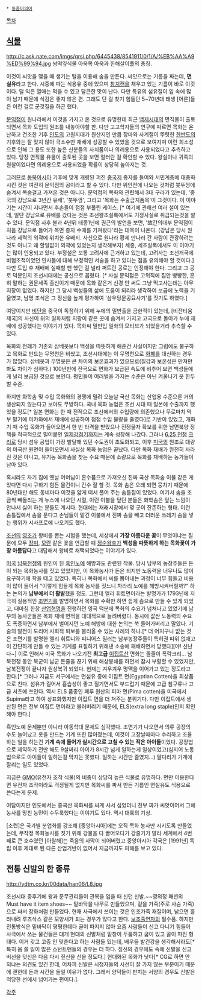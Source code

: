  * [[동음이의어]]

[[목차]]
== [[식물]] ==
http://c.ask.nate.com/imgs/qrsi.php/6445438/8541911/0/1/A/%EB%AA%A9%ED%99%94.jpg
쌍떡잎식물 아욱목 아욱과 한해살이풀의 총칭.

이것이 씨앗을 맺을 때 생기는 털을 이용해 솜을 만든다. 씨앗으로는 기름을 짜는데, '''면실유'''라고 한다. 시중에 파는 식용유 중에 있으며 [[참치]]캔을 채우고 있는 기름이 바로 이것이다. 덜 익은 열매는 먹을 수 있고 달큰한 맛이 난다. 다만 특유의 섬유질이 입 속에 많이 남기 때문에 식감은 좋지 않은 편. 그래도 단 걸 찾기 힘들던 5~70년대 태생 [어른]들은 이런 걸로 군것질을 하곤 했다.

[[문익점]]이 원나라에서 이것을 가지고 온 것으로 유명한데 최근 [[백제]]시대의 면직물이 출토되면서 목화 도입의 원조를 내놓아야할 판. 다만 고고학자들의 연구에 따르면 목화는 온난하고 건조한 기후 [[인도]]의 고원지대가 원산지인 만큼 장마와 사계절이 뚜렷한 [[한반도]]의 기후와는 잘 맞지 않아 극소수만 재배에 성공할 수 있었을 것으로 보여지며 이런 희소성으로 인해 그 용도 또한 높은 신분들의 사치품이나 의례용으로 사용되었다고 추측하고 있다. 당장 면직물 유물이 출토된 곳을 보면 절터란 걸 확인할 수 있다. 왕실이나 귀족의 원찰이었다면 의례용으로 사용되었을 확률이 상당히 높아지는 것.

그러므로 [[동북아시아]] 기후에 맞게 개량된 퍼진 [[중국]]제 종자를 들여와 서민계층에 대중화 시킨 것은 여전히 문익점의 공이라고 할 수 있다. 다만 위인전에 나오는 것처럼 붓뚜껑에 숨겨서 목숨걸고 가져온 것은 아니다. 문익점의 목화와 관련해서 3대 구라가 있는데, '중국의 강남으로 3년간 유배', '붓뚜껑', 그리고 '목화는 수출금지품목'이 그것이다. 이 이야기는 시간이 지나면서 후손들이 점점 부풀린 케이스. [* 여기에 관해선 여러 설이 있는데, 일단 강남으로 유배를 갔다는 것은 조선왕조실록에서도 기정사실로 취급되는것을 알 수 있다. 문익점 사후 불과 4년뒤 태종1년에 권근의 발언을 보면, '故간의대부 문익점이 처음 강남으로 들어가 목면 종자 수매를 가져왔다'라는 대목이 나온다. (강남은 당시 원나라 세력의 외곽에 위치한 유배지. 사신으로 원나라 황제 만나러 간 사람이 관광하려는 것도 아니고 왜 할일없이 외곽에 있었는지 생각해보자) 세종, 세조실록에서도 이 이야기는 많이 인용되고 있다. 부정설은 보통 고려사에 근거하고 있는데, 고려사는 조선개국에 비협조적이었던 인사들에 대해 부정적인 서술을 하고 있다는 점을 유의해야 할 것이다.] 다만 도입 후 재배에 실패할 뻔 했던 걸 널리 퍼트린 공로는 인정해야 한다. 그리고 그 공로 덕분인지 조선시대에는 공신으로 꼽혔다. [* 사실 문익점은 고위직에 집안 빵빵한, 흔히 말하는 권문세족 출신이기 때문에 목화 같은거 신경 안 써도 그냥 먹고사는데는 아무 지장이 없었다. 하지만 그 당시 백성들의 삶에 도움이 되리라 생각하여 보급에 노력을 기울였고, 남명 조식은 그 정신을 높게 평가하여 '삼우당문공묘사기'를 짓기도 하였다.]

여담이지만 [[비단]]을 중국이 독점하기 위해 누에의 밀반출을 금한적이 있는데, [비잔티움 제국]의 사신이 위의 일화처럼 지팡이 같은 곳에 숨겨서 가지고 고국으로 돌아가 누에 재배에 성공했다는 이야기가 있다. 목화씨 밀반입 일화의 모티브가 되었을거라 추측할 수 있다.

목화의 전래가 기존의 삼베옷보다 백성을 따뜻하게 해준건 사실이지만 그럼에도 불구하고 목화로 만드는 무명천은 비쌌고, 조선시대에는 이 무명천으로 [[화폐]]를 대신하는 경우가 많았다. 삼베옷과 무명옷은 큰 차이의 보온효과가 있으므로(질감과 보온성은 만져만봐도 차이가 심하다.) 100년만에 전국으로 면화가 보급된 속도에 비추어 보면 백성들에게 널리 보급된 것으로 보인다. 평민들이 여러벌을 가지는 수준은 아닌 겨울나기 옷 한두벌 수준. 

하지만 화학솜 및 수입 목화와의 경쟁에 밀려 오늘날 국산 목화는 산업용 수준으론 거의 생산되지 않는다고 보아도 무방하다. 국내 목화 농업은 조선 시대 때 일본에 수출까지 했었을 정도[* 일본 면화는 한 때 전적으로 조선에서의 수입량에 의존했으나 무로마치 막부 말기에 미카와에서 재배에 성공하여 점점 수입 물량을 줄였다]로 기반이 있었고, 개화기 때 수입 목화가 들어오면서 한 번 타격을 받았으나 전쟁물자 확보를 위한 남면북양 정책을 적극적으로 밀어붙인 [[일제강점기]]까지는 계속 성장해 나갔다. 그러나 [[6.25 전쟁]] [[크리]]로 당시 섬유 공업이 가장 발달해 있던 수도권이 초토화되고, 이후 [[미국]]의 원조로 대량의 미국산 원면이 들어오면서 사실상 목화 농업은 끝났다. 다만 목화 재배가 완전히 사라진 것은 아니고, 유기농 목화솜을 찾는 수요 때문에 소량으로 목화를 재배하는 농가들이 남아 있다. 

혹시라도 자기 집에 옛날 어머님이 혼수품으로 가져오신 진짜 국산 목화솜 이불 같은 게 있다면 다시 구하기 힘든 물건이니 간수 잘 할 것. 목화 솜은 오래 되면 뭉치기 때문에 80년대만 해도 동네마다 이것을 얇게 떠서 풀어 주는 솜틀집이 있었다. 여기서 솜을 조금씩 빼돌리는 게 뉴스에 나오던 시절, 이런 이불을 덮던 분들은 화학솜은 덮는 느낌이 안나서 싫어 하는 분들도 계시다. 현대에는 재래시장에서 몇 곳이 잔존하는 형태. 이런 솜틀집에서 솜을 푼다고 손님들이 맡긴 이불에서 진짜 솜을 빼고 더러운 쓰레기 솜을 넣는 행위가 시사프로에 나오기도 했다.

[[조선]]의 [[영조]]가 왕비를 뽑는 시험을 했는데, 세상에서 '''가장 아름다운 꽃'''이 무엇이냐는 질문에 모두 [[장미]], [[모란]] 같은 꽃을 언급할 때 [[정순왕후]]가 '''백성을 따뜻하게 하는 목화꽃이 가장 아름답다'''고 대답해서 왕비로 채택되었다는 이야기가 있다. 

[[미국]] [[남북전쟁]]의 원인이 된 [[흑인]]노예 해방과도 관련된 작물. 당시 남부의 농장주들은 돈이 되는 목화농사를 짓고 있었지만, 이 목화농사가 돈은 되지만 노동력을 너무나도 많이 요구하기에 학을 떼고 있었다. 특히나 목화에서 씨를 뽑아내는 과정이 너무 힘들고 비용이 많이 들어서 "이렇게 힘들게 목화 농사를 짓느니 차라리 노예를 해방시켜버릴까?" 하는 논의가 '''남부에서 더 활발'''했을 정도. 그런데 앨리 휘트먼이라는 발명가가 1793년에 지극히 실용적인 [[조면기]]를 발명하면서 목화를 수확만 하면 쉽게 솜으로 만들 수 있게 되었고, 때마침 한창 [[산업혁명]]을 진행하던 영국 덕분에 목화의 수요가 넘쳐나고 있었기에 남부의 농사꾼들은 목화 재배 면적을 대대적으로 늘려버렸다. 동시에 값싼 노동력의 수요도 폭증하면서 남부에서 벌어지던 노예 해방에 대한 논의는 쑥 들어가버리고 말았다. 기술의 발전이 도리어 사회적 퇴보를 불러올 수 있는 사례의 하나.[* 더 어처구니 없는 것은 조면기를 발명한 엘리 휘트니와 피니어스 밀러는 남부농장주들이 특허권 따위 없애고 이 간단하게 만들 수 있는 기계를 표절하기 위해낸 소송에 패배하면서 망했다][야! 신난다~]
이로 인해서 미국 목화가 나오기전 '''최고급''' [[이집트]]산 면화는 줄줄이 폭락크리... 남북전쟁 동안 북군이 남군 돈줄을 끊기 위해 해상봉쇄를 하면서 잠시 부활할 수 있었지만, 남북전쟁이 끝나자 원상복귀 되었다. 현재는 겨우겨우 명맥을 이어가고 있는 정도라고 한다.[* 그러나 지금도 서구에서는 면섬유 중에 이집트 면(Egyptian Cotten)을 최상품으로 친다. 섬유가 길어서 흡습성이 좋고 질기면서도 부드럽기 때문에 고급 침구류나 고급 셔츠에 쓰인다. 역시 ELS 품종인 페루 원산의 피마 면(Pima cotten)을 미국에서 Supima라고 하여 상표화했지만 이집트 면을 더 쳐주는 분위기다. 다만 이집트에서 생산된 면은 전부 이집트 면이라고 불러버리기 때문에, ELS(extra long staple)인지 확인해야 한다.]

흑인노예 문제뿐만 아니라 아동학대 문제도 심각했다. 조면기가 나오면서 의류 공장의 수도 늘어났고 옷을 만드는 기계 또한 많아졌는데, 이것이 고장날때마다 수리하고 조율하는 일을 하는건 '''기계 속에 들어가 실시간으로 고칠 수 있는 작은 아이들'''이었다. 공장법으로 제약하기 전만 해도 9살짜리 아이가 8시간 넘게 일하는게 일상이었고(심지어 노동법으로도 아이들이 일하는걸 막지는 못했다. 일하는 시간만 줄였지...) 팔다리가 기계에 잘리는 일도 있었다.

지금은 [[GMO]](유전자 조작 식물)의 비중이 상당히 높은 식물로 유명하다. 면만 이용한다면 유전자 조작이라도 걱정될게 없지만 목화씨를 짜서 만든 기름인 면실유도 식용으로 쓴다는게 문제.

여담이지만 인도에서는 중국산 목화씨를 싸게 사서 심었더니 전부 짜가 씨앗이어서 그해 농사를 망친 농민이 수두룩했다는 이야기도 있다. 역시 대륙의 기상.

[소련]은 국가별 분업화를 강조해 [중앙아시아]에는 오직 목화 농사만 시키도록 만들었는데, 무작정 목화농사를 짓기 위해 강물을 다 끌어오다가 강줄기가 말라 세계에서 4번째로 큰 호수였던 [아랄해]는 죽음의 사막이 되어버렸고 중앙아시아 각국은 [1991년] 독립 이후 제대로 된 다른 산업기반이 없어서 지금까지도 피해를 보고 있다.
== 전통 신발의 한 종류 ==
http://ydtm.co.kr/00data/han06/L8.jpg

조선시대 중후기에 왕과 문무관리들이 관복을 입을 때 신던 신발.~~영의정 패션의 Must have it item shoes~~ 밑바닥을 나무로 만들었으며, 겉을 가죽(주로 사슴 가죽)으로 싸서 장화처럼 만들었다.
현재 사극에서 쓰이는 것은 인조가죽 재질이며, 낡으면 흘러내려 루즈삭스 같은 모양새가 되는 경우가 많다고 한다. [[보조출연자]]의 필수품. 하지만 전통방식은 밑바닥이 평평한데다 골이 파지지 않아 요즘 사람들이 신고 다니기 힘들어 사극에서 쓰는 물건들은 대개 현대의 신발처럼 밑창이 두툼하고 굽이 있고 골이 파진 형태다. 이거 갖고 고증 안 맞춘다고 하는 사람들 있는데,  배우들 발건강을 생각해서라도[* 특히 몸 쓸 일이 많은 스턴트맨들의 경우는 더 하다. 짚신의 경우에도 속에 신발을 신고 버선을 덧신은 다음 다시 짚신을 신을 정도다.] 현대화된 목화가 낫다[* CG로 하면 안 되냐는 의견도 있긴 한데, 어차피 신발은 시청자들의 시선이 잘 가지 않는 부분이기 때문에 괜한데 돈과 시간을 들일 이유가 없다. 그래서 양덕들이 판치는 서양의 경우도 신발은 적당한 선에서 넘어가는 편이다.].

[[각주]]
